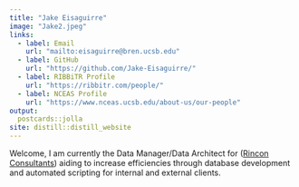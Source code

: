 ```yaml
---
title: "Jake Eisaguirre"
image: "Jake2.jpeg"
links:
  - label: Email
    url: "mailto:eisaguirre@bren.ucsb.edu"
  - label: GitHub
    url: "https://github.com/Jake-Eisaguirre/"
  - label: RIBBiTR Profile
    url: "https://ribbitr.com/people/"
  - label: NCEAS Profile
    url: "https://www.nceas.ucsb.edu/about-us/our-people"
output:
  postcards::jolla
site: distill::distill_website
---
```

Welcome, I am currently the Data Manager/Data Architect for ([Rincon Consultants](https://www.rinconconsultants.com/)) aiding to increase efficiencies through database development and automated scripting for internal and external clients. 
